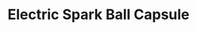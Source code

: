 ---
title: "Electric Spark Ball Capsule"
meta_title: "Electric Spark Ball Capsule craft"
description: "Craft de Electric Spark Ball Capsule"
rank: "s"
draft: false
name: "Electric Spark Ball Capsule"
recipe_img: "https://wiki.pokexgames.com/images/8/88/Electric_Spark_Ball_Capsule.gif"
level: 110
craft_time: 36000
result: 1
value_npc: 1
ingredients:
  - name: "Purpleheart Log"
    quantity: 600
    item_img: "https://wiki.pokexgames.com/images/f/fe/Purpleheart_Log.png"
    value_npc: 1
  - name: "Corrupted Magnet"
    quantity: 66
    item_img: "https://wiki.pokexgames.com/images/0/09/Corrupted-Magnet.gif"
    value_npc: 1
  - name: "Alolan Electric Rat Tail"
    quantity: 3
    item_img: "https://wiki.pokexgames.com/images/9/92/Alolan_Electric_Rat_Tail.png"
    value_npc: 1
  - name: "Gear Nose"
    quantity: 4
    item_img: "https://wiki.pokexgames.com/images/6/63/Gear_Nose.png"
    value_npc: 1
  - name: "Bagworm Stone"
    quantity: 3
    item_img: "https://wiki.pokexgames.com/images/3/39/Bagworm_Stone.png"
    value_npc: 1
  - name: "Dragon Slime"
    quantity: 40
    item_img: "https://wiki.pokexgames.com/images/3/3f/Dragon_Slime.png"
    value_npc: 1
---